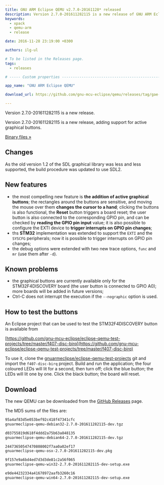 ```yaml
---
title: GNU ARM Eclipse QEMU v2.7.0-20161128* released
description: Version 2.7.0-201611282115 is a new release of GNU ARM Eclipse QEMU.
keywords:
  - xpack
  - qemu-arm
  - release

date: 2016-11-28 23:19:00 +0300

authors: ilg-ul

# To be listed in the Releases page.
tags:
  - releases

# ----- Custom properties -----------------------------------------------------

app_name: "GNU ARM Eclipse QEMU"

download_url: https://github.com/gnu-mcu-eclipse/qemu/releases/tag/gae-2.7.0-20161128/

---
```


<head><title>{frontMatter.title}</title></head>

Version 2.7.0-201611282115 is a new release.

<!-- truncate -->

Version 2.7.0-201611282115 is a new release, adding support for active graphical buttons.

<!-- truncate -->

<p><a href={frontMatter.download_url}>Binary files »</a></p>

## Changes

As the old version 1.2 of the SDL graphical library was less and less supported, the build procedure was updated to use SDL2.

## New features

- the most compelling new feature is **the addition of active graphical buttons**; the rectangles around the buttons are sensitive, and moving the mouse over them **changes the cursor to a hand**; clicking the buttons is also functional, the **Reset** button triggers a board reset; the user button is also connected to the corresponding GPIO pin, and can be checked by **reading the GPIO pin input** value; it is also possible to configure the EXTI device to **trigger interrupts on GPIO pin changes**;
- ths **STM32** implementation was extended to support the `EXTI` and the `SYSCFG` peripherals; now it is possible to trigger interrupts on GPIO pin changes;
- the debug options were extended with two new trace options, `func` and `mr` (use them after `-d`).

## Known problems

- the graphical buttons are currently available only for the STM32F4DISCOVERY board (the user button is connected to GPIO A0); more boards will be added in future versions;
- Ctrl-C does not interrupt the execution if the `--nographic` option is used.

## How to test the buttons

An Eclipse project that can be used to test the STM32F4DISCOVERY button is available from

[https://github.com/gnu-mcu-eclipse/eclipse-qemu-test-projects/tree/master/f407-disc-birq](https://github.com/gnu-mcu-eclipse/eclipse-qemu-test-projects/tree/master/f407-disc-birq)

To use it, clone the [gnuarmeclipse/eclipse-qemu-test-projects](https://github.com/gnu-mcu-eclipse/eclipse-qemu-test-projects) git and import the `f407-disc-birq` project. Build and run the application; the four coloured LEDs will lit for a second, then turn off; click the blue button; the LEDs will lit one by one. Click the black button; the board will reset.

## Download

The new QEMU can be downloaded from the <a href={frontMatter.download_url}>GitHub Releases</a> page.

The MD5 sums of the files are:

```txt
95a4af83d5e053bef92c418f47341cfc
gnuarmeclipse-qemu-debian32-2.7.0-201611282115-dev.tgz

d03755819d618f4ddd2a75b63a848135
gnuarmeclipse-qemu-debian64-2.7.0-201611282115-dev.tgz

24473650547470808002f7aa0a02ef17
gnuarmeclipse-qemu-osx-2.7.0-201611282115-dev.pkg

9f157e9a6bd4ed7d3d3de81c2a56f065
gnuarmeclipse-qemu-win32-2.7.0-201611282115-dev-setup.exe

e9de44232334a41678972aafb3260c16
gnuarmeclipse-qemu-win64-2.7.0-201611282115-dev-setup.exe
```
